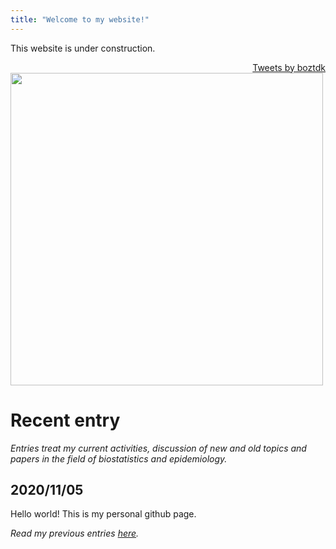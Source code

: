 ```yaml
---
title: "Welcome to my website!"
---
```


This website is under construction.


<aside align="right">
  <a class="twitter-timeline" data-width="200"  data-height="800" href="https://twitter.com/boztdk?ref_src=twsrc%5Etfw">Tweets by boztdk</a> <script 
async src="https://platform.twitter.com/widgets.js" charset="utf-8"></script>
</aside>


<aside align="left">
  <img src="cartoon.png" width=500>
</aside>


# Recent entry

*Entries treat my current activities, discussion of new and old topics and papers in the field of biostatistics and epidemiology.*


## 2020/11/05

Hello world! This is my personal github page.

*Read my previous entries <a href="entries.html" target="_blank">here</a>.*















